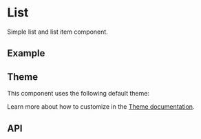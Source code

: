 
<Meta of={ListItemStories} />

# List
Simple list and list item component.

## Example
<Canvas sourceState="shown" of={ListItemStories.Simple} />

## Theme
This component uses the following default theme:

<ThemeRender theme={listTheme} />

Learn more about how to customize in the [Theme documentation](/docs/theme/getting-started).

## API
<PropsTable name="ListItem" />
